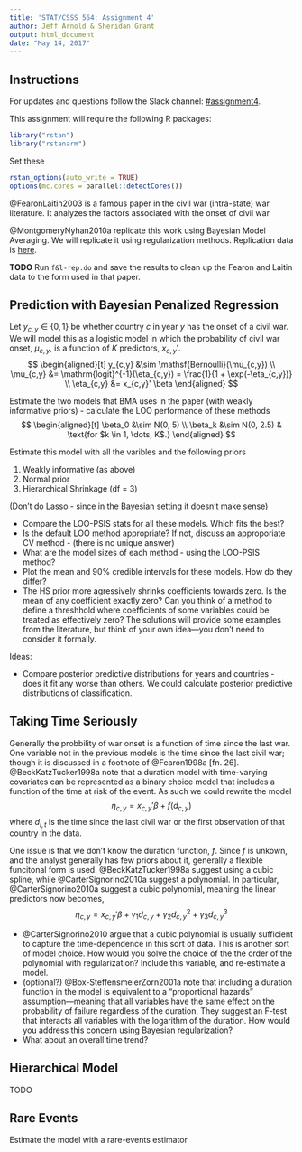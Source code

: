 ```yaml
---
title: 'STAT/CSSS 564: Assignment 4'
author: Jeff Arnold & Sheridan Grant
output: html_document
date: "May 14, 2017"
---
```


## Instructions

For updates and questions follow the Slack channel: [#assignment4](https://uwcsss564.slack.com/messages/C5DBV8266).

This assignment will require the following R packages:
```r
library("rstan")
library("rstanarm")
```

Set these 
```r
rstan_options(auto_write = TRUE)
options(mc.cores = parallel::detectCores())
```


@FearonLaitin2003 is a famous paper in the civil war (intra-state) war literature.
It analyzes the factors associated with the onset of civil war 


@MontgomeryNyhan2010a replicate this work using Bayesian Model Averaging.
We will replicate it using regularization methods. 
Replication data is [here](http://www.dartmouth.edu/~nyhan/montgomery-nyhan-replication.zip).

**TODO** Run `f&l-rep.do` and save the results to clean up the Fearon and Laitin data to the form used in that paper.


## Prediction with Bayesian Penalized Regression

Let $y_{c,y} \in \{0, 1\}$ be whether country $c$ in year $y$ has the onset of a 
civil war.
We will model this as a logistic model in which the probability of civil war onset, $\mu_{c,y}$, is a function of $K$ predictors, $x_{c,y}'$.
$$
\begin{aligned}[t]
y_{c,y} &\sim \mathsf{Bernoulli}(\mu_{c,y})  \\
\mu_{c,y} &= \mathrm{logit}^{-1}(\eta_{c,y}) = \frac{1}{1 + \exp(-\eta_{c,y})} \\
\eta_{c,y} &= x_{c,y}' \beta 
\end{aligned}
$$

Estimate the two models that BMA uses in the paper (with weakly informative priors) - calculate the LOO performance of these methods
$$
\begin{aligned}[t]
\beta_0 &\sim N(0, 5) \\
\beta_k &\sim N(0, 2.5) & \text{for $k \in 1, \dots, K$.}
\end{aligned} 
$$

Estimate this model with all the varibles and the  following priors

1. Weakly informative (as above)
2. Normal prior
3. Hierarchical Shrinkage (df = 3)

(Don't do Lasso - since in the Bayesian setting it doesn't make sense)

- Compare the LOO-PSIS stats for all these models. Which fits the best? 
- Is the default LOO method appropriate? If not, discuss an approporiate CV method - (there is no unique answer)
- What are the model sizes of each method - using the LOO-PSIS method?
- Plot the mean and 90% credible intervals for these models. How do they differ?
- The HS prior more agressively shrinks coefficients towards zero. Is the mean of any coefficient exactly zero? Can you think of a method to define a threshhold where coefficients of some variables could be treated as effectively zero? The solutions will provide some examples from the literature, but think of your own idea---you don't need to consider it formally.

Ideas:

- Compare posterior predictive distributions for years and countries - does it fit any worse than others. We could calculate posterior predictive distributions of classification.

## Taking Time Seriously

Generally the probbility of war onset is a function of time since the last war.
One variable not in the previous models is the time since the last civil war; though it is discussed in a footnote of @Fearon1998a [fn. 26].
@BeckKatzTucker1998a note that a duration model with time-varying covariates can be represented as a binary choice model that includes a function of the time at risk of the event.
As such we could rewrite the model
$$
\eta_{c,y} = x_{c,y}'\beta + f(d_{c,y})
$$
where $d_{i,t}$ is the time since the last civil war or the first observation of that country in the data.

One issue is that we don't know the duration function, $f$.
Since $f$ is unkown, and the analyst generally has few priors about it, generally a flexible funcitonal form is used. @BeckKatzTucker1998a suggest using a cubic spline, while @CarterSignorino2010a suggest a polynomial.
In particular, @CarterSignorino2010a suggest a cubic polynomial, meaning the linear predictors now becomes,
$$
\eta_{c,y} = x_{c,y}'\beta + \gamma_1 d_{c,y} + \gamma_2 d_{c,y}^2 + \gamma_3 d_{c,y}^3
$$

- @CarterSignorino2010 argue that a cubic polynomial is usually sufficient to capture the time-dependence in this sort of data. This is another sort of model choice. How would you solve the choice of the the order of the polynomial with regularization? Include this variable, and re-estimate a model.
- (optional?) @Box-SteffensmeierZorn2001a note that including a duration function in the model is equivalent to a "proportional hazards" assumption---meaning that all variables have the same effect on the probability of failure regardless of the duration. They suggest an F-test that interacts all variables with the logarithm of the duration. How would you address this concern using Bayesian regularization?
- What about an overall time trend? 

## Hierarchical Model

TODO

## Rare Events

Estimate the model with a rare-events estimator
